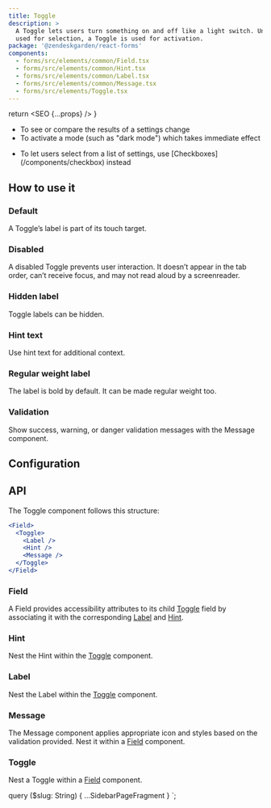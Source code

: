 ```yaml
---
title: Toggle
description: >
  A Toggle lets users turn something on and off like a light switch. Unlike a Checkbox, which is
  used for selection, a Toggle is used for activation.
package: '@zendeskgarden/react-forms'
components:
  - forms/src/elements/common/Field.tsx
  - forms/src/elements/common/Hint.tsx
  - forms/src/elements/common/Label.tsx
  - forms/src/elements/common/Message.tsx
  - forms/src/elements/Toggle.tsx
---
```



  return <SEO {...props} />
}

<Usage>
  <Use>
    <ul>
      <li>To see or compare the results of a settings change</li>
      <li>To activate a mode (such as "dark mode") which takes immediate effect</li>
    </ul>
  </Use>
  <Misuse>
    <ul>
      <li>
        <Markdown>
          To let users select from a list of settings, use [Checkboxes](/components/checkbox)
          instead
        </Markdown>
      </li>
    </ul>
  </Misuse>
</Usage>

## How to use it

### Default

A Toggle’s label is part of its touch target.


<CodeExample code={DefaultCode}>
  <Default />
</CodeExample>

### Disabled

A disabled Toggle prevents user interaction. It doesn’t appear in the tab order, can’t receive focus, and may not read
aloud by a screenreader.


<CodeExample code={DisabledCode}>
  <Disabled />
</CodeExample>

### Hidden label

Toggle labels can be hidden.


<CodeExample code={HiddenCode}>
  <Hidden />
</CodeExample>

### Hint text

Use hint text for additional context.


<CodeExample code={HintCode}>
  <Hint />
</CodeExample>

### Regular weight label

The label is bold by default. It can be made regular weight too.


<CodeExample code={RegularWeightLabelCode}>
  <RegularWeightLabel />
</CodeExample>

### Validation

Show success, warning, or danger validation messages with the Message component.


<CodeExample code={ValidationCode}>
  <Validation />
</CodeExample>

## Configuration

<Configuration reactPackage={props.data.mdx.package} components={props.data.mdx.components} />

## API

The Toggle component follows this structure:

```jsx
<Field>
  <Toggle>
    <Label />
    <Hint />
    <Message />
  </Toggle>
</Field>
```

### Field

<Component components={props.data.mdx.components} componentName="field" />

A Field provides accessibility attributes to its child [Toggle](#toggle) field by associating it
with the corresponding [Label](#label) and [Hint](#hint).

<PropSheet components={props.data.mdx.components} componentName="field" />

### Hint

<Component components={props.data.mdx.components} componentName="hint" />

Nest the Hint within the [Toggle](#toggle) component.

<PropSheet components={props.data.mdx.components} componentName="hint" />

### Label

<Component components={props.data.mdx.components} componentName="label" />

Nest the Label within the [Toggle](#toggle) component.

<PropSheet components={props.data.mdx.components} componentName="label" />

### Message

<Component components={props.data.mdx.components} componentName="message" />

The Message component applies appropriate icon and styles based on the validation provided. Nest
it within a [Field](#field) component.

<PropSheet components={props.data.mdx.components} componentName="message" />

### Toggle

<Component components={props.data.mdx.components} componentName="toggle" />

Nest a Toggle within a [Field](#field) component.

<PropSheet components={props.data.mdx.components} componentName="toggle" />


  query ($slug: String) {
    ...SidebarPageFragment
  }
`;
